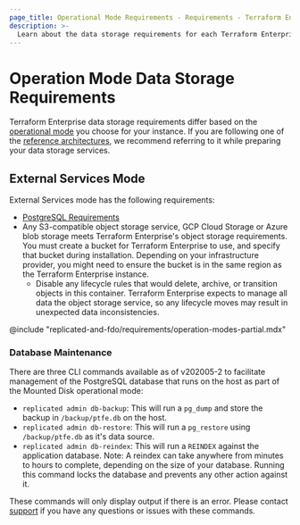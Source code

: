 ```yaml
---
page_title: Operational Mode Requirements - Requirements - Terraform Enterprise
description: >-
  Learn about the data storage requirements for each Terraform Enterprise operational mode.
---
```


# Operation Mode Data Storage Requirements

Terraform Enterprise data storage requirements differ based on the
[operational mode](/terraform/enterprise/replicated/install/operation-modes)
you choose for your instance. If you are following one of the
[reference architectures](/terraform/enterprise/replicated/architecture/reference-architecture), we recommend referring to it while preparing your data storage services.

## External Services Mode

External Services mode has the following requirements:

- [PostgreSQL Requirements](/terraform/enterprise/replicated/requirements/data-storage/postgres-requirements)
- Any S3-compatible object storage service, GCP Cloud Storage or Azure blob storage meets Terraform Enterprise's object storage requirements. You must create a bucket for Terraform Enterprise to use, and specify that bucket during installation. Depending on your infrastructure provider, you might need to ensure the bucket is in the same region as the Terraform Enterprise instance.
  - Disable any lifecycle rules that would delete, archive, or transition objects in this container. Terraform Enterprise expects to manage all data the object storage service, so any lifecycle moves may result in unexpected data inconsistencies.

@include "replicated-and-fdo/requirements/operation-modes-partial.mdx"

### Database Maintenance

There are three CLI commands available as of v202005-2 to facilitate management of the PostgreSQL database that runs on the host as part of the Mounted Disk operational mode:

- `replicated admin db-backup`: This will run a `pg_dump` and store the backup in `/backup/ptfe.db` on the host.
- `replicated admin db-restore`: This will run a `pg_restore` using `/backup/ptfe.db` as it's data source.
- `replicated admin db-reindex`: This will run a `REINDEX` against the application database. Note: A reindex can take anywhere from minutes to hours to complete, depending on the size of your database. Running this command locks the database and prevents any other action against it.

These commands will only display output if there is an error. Please contact [support](https://support.hashicorp.com) if you have any questions or issues with these commands.
